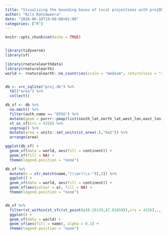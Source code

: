 ```yaml
---
title: "Visualizing the bounding boxes of local projections with projDB"
author: "Nils Ratnaweera"
date: "2020-06-10T19:00:00+01:00"
categories: ["R"]
---
```


```r
knitr::opts_chunk$set(echo = TRUE)



```

```r
library(tidyverse)
library(sf)

library(rnaturalearthdata)
library(rnaturalearth)
world <- rnaturalearth::ne_countries(scale = "medium", returnclass = "sf")


db <- src_sqlite("proj.db") %>%
  tbl("area") %>%
  collect()

db_sf <- db %>%
  na.omit() %>%
  filter(auth_name == "EPSG") %>%
  mutate(geom = purrr::pmap(list(south_lat,north_lat,west_lon,east_lon),function(ymin,ymax,xmin,xmax){st_polygon(list(matrix(c(xmin,ymin,xmax,ymin,xmax,ymax,xmin,ymax,xmin,ymin),ncol = 2,byrow = TRUE)))})) %>%
  st_as_sf(crs = 4326) %>%
  ungroup() %>%
  mutate(area = units::set_units(st_area(.),"km2")) %>%
  arrange(area)

ggplot(db_sf) + 
  geom_sf(data = world, aes(fill = continent)) +
  geom_sf(fill = NA) +
  theme(legend.position = "none")

db_sf %>%
  mutate(a = str_match(name,"(\\w+)\\s-")[,2]) %>%
  ggplot() +
  geom_sf(data = world, aes(fill = continent)) +
  geom_sf(aes(colour = a), fill = NA) +
  theme(legend.position = "none")


db_sf %>% 
  filter(st_within(st_sfc(st_point(c(8.26139,47.01659)),crs = 4326),., sparse = FALSE)[1,]) %>%
  ggplot() + 
  geom_sf(data = world) +
  geom_sf(aes(fill = name), alpha = 0.1) +
  theme(legend.position = "none")
```

